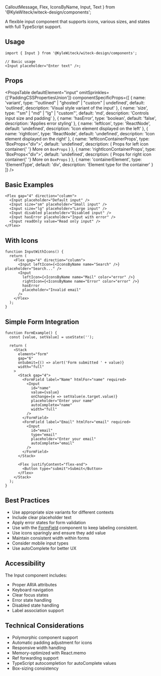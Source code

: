   CalloutMessage,
  Flex,
  IconsByName,
  Input,
  Text
} from '@KyleWiteck/witeck-design/components';

A flexible input component that supports icons, various sizes, and states with
full TypeScript support.

<FormDepCallout />

## Usage

```tsx
import { Input } from '@KyleWiteck/witeck-design/components';

// Basic usage
<Input placeholder="Enter text" />;
```

## Props

<PropsTable
  defaultElement="input"
  omitSprinkles={['PaddingCSSPropertiesUnion']}
  componentSpecificProps={[
    {
      name: 'variant',
      type: '"outlined" | "ghosted" | "custom" | undefined',
      default: 'outlined',
      description: 'Visual style variant of the input'
    },
    {
      name: 'size',
      type: '"sm" | "md" | "lg" | "custom"',
      default: 'md',
      description: 'Controls input size and padding'
    },
    {
      name: 'hasError',
      type: 'boolean',
      default: 'false',
      description: 'Applies error styling'
    },
    {
      name: 'leftIcon',
      type: 'ReactNode',
      default: 'undefined',
      description: 'Icon element displayed on the left'
    },
    {
      name: 'rightIcon',
      type: 'ReactNode',
      default: 'undefined',
      description: 'Icon element displayed on the right'
    },
    {
      name: 'leftIconContainerProps',
      type: 'BoxProps<"div">',
      default: 'undefined',
      description: (
        <Text>
          Props for left icon container{' '}
          <Link to="/docs/guides/components/box">More on `BoxProps`</Link>
        </Text>
      )
    },
    {
      name: 'rightIconContainerProps',
      type: 'BoxProps<"div">',
      default: 'undefined',
      description: (
        <Text>
          Props for right icon container{' '}
          <Link to="/docs/guides/components/box">More on `BoxProps`</Link>
        </Text>
      )
    },
    {
      name: 'containerElement',
      type: 'ElementType',
      default: 'div',
      description: 'Element type for the container'
    }
  ]}
/>

## Basic Examples

```tsx live
<Flex gap="4" direction="column">
  <Input placeholder="Default input" />
  <Input size="sm" placeholder="Small input" />
  <Input size="lg" placeholder="Large input" />
  <Input disabled placeholder="Disabled input" />
  <Input hasError placeholder="Input with error" />
  <Input readOnly value="Read only input" />
</Flex>
```

## With Icons

```tsx live
function InputWithIcons() {
  return (
    <Flex gap="4" direction="column">
      <Input leftIcon={<IconsByName name="Search" />} placeholder="Search..." />
      <Input
        leftIcon={<IconsByName name="Mail" color="error" />}
        rightIcon={<IconsByName name="Error" color="error" />}
        hasError
        placeholder="Invalid email"
      />
    </Flex>
  );
}
```

## Simple Form Integration

```tsx live
function FormExample() {
  const [value, setValue] = useState('');

  return (
    <Stack
      element="form"
      gap="6"
      onSubmit={() => alert('Form submitted ' + value)}
      width="full"
    >
      <Stack gap="4">
        <FormField label="Name" htmlFor="name" required>
          <Input
            id="name"
            value={value}
            onChange={e => setValue(e.target.value)}
            placeholder="Enter your name"
            autoComplete="name"
            width="full"
          />
        </FormField>
        <FormField label="Email" htmlFor="email" required>
          <Input
            id="email"
            type="email"
            placeholder="Enter your email"
            autoComplete="email"
          />
        </FormField>
      </Stack>

      <Flex justifyContent="flex-end">
        <Button type="submit">Submit</Button>
      </Flex>
    </Stack>
  );
}
```

## Best Practices

- Use appropriate size variants for different contexts
- Include clear placeholder text
- Apply error states for form validation
- Use with the [FormField](/docs/guides/components/formField) component to keep
  labeling consistent.
- Use icons sparingly and ensure they add value
- Maintain consistent width within forms
- Consider mobile input types
- Use autoComplete for better UX

## Accessibility

The Input component includes:

- Proper ARIA attributes
- Keyboard navigation
- Clear focus states
- Error state handling
- Disabled state handling
- Label association support

## Technical Considerations

- Polymorphic component support
- Automatic padding adjustment for icons
- Responsive width handling
- Memory-optimized with React.memo
- Ref forwarding support
- TypeScript autocompletion for autoComplete values
- Box-sizing consistency
